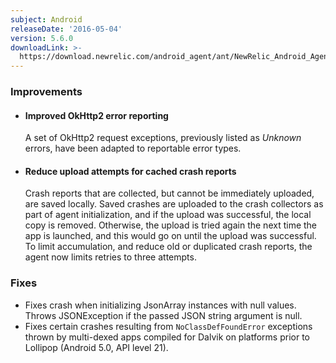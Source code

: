 ```yaml
---
subject: Android
releaseDate: '2016-05-04'
version: 5.6.0
downloadLink: >-
  https://download.newrelic.com/android_agent/ant/NewRelic_Android_Agent_5.6.0.zip
---
```


### Improvements

* #### Improved OkHttp2 error reporting

  A set of OkHttp2 request exceptions, previously listed as _Unknown_ errors, have been adapted to reportable error types.
* #### Reduce upload attempts for cached crash reports

  Crash reports that are collected, but cannot be immediately uploaded, are saved locally. Saved crashes are uploaded to the crash collectors as part of agent initialization, and if the upload was successful, the local copy is removed. Otherwise, the upload is tried again the next time the app is launched, and this would go on until the upload was successful. To limit accumulation, and reduce old or duplicated crash reports, the agent now limits retries to three attempts.

### Fixes

* Fixes crash when initializing JsonArray instances with null values. Throws JSONException if the passed JSON string argument is null.
* Fixes certain crashes resulting from `NoClassDefFoundError` exceptions thrown by multi-dexed apps compiled for Dalvik on platforms prior to Lollipop (Android 5.0, API level 21).
